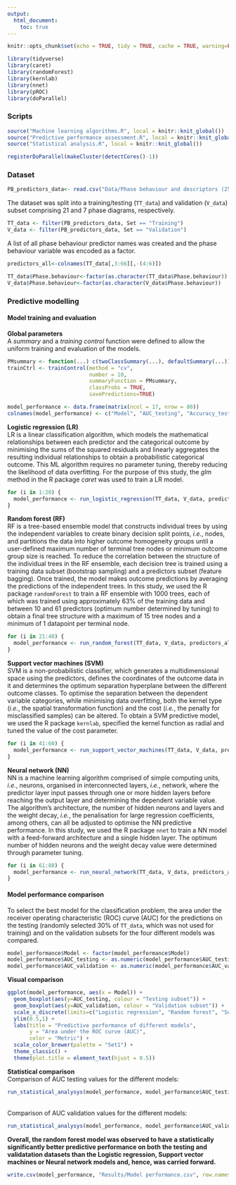 ```yaml
---
output:
  html_document:
    toc: true
---
```


```r
knitr::opts_chunk$set(echo = TRUE, tidy = TRUE, cache = TRUE, warning=FALSE, message=FALSE)
```

```r
library(tidyverse)
library(caret)
library(randomForest)
library(kernlab)
library(nnet)
library(pROC)
library(doParallel)
```

### Scripts
```r
source("Machine learning algorithms.R", local = knitr::knit_global())
source("Predictive performance assessment.R", local = knitr::knit_global())
source("Statistical analysis.R", local = knitr::knit_global())
```

```r
registerDoParallel(makeCluster(detectCores()-1))
```

### Dataset
``` r
PB_predictors_data<- read.csv("Data/Phase behaviour and descriptors (25 pc step).csv")
```

The dataset was split into a training/testing (`TT_data`) and validation (`V_data`) subset comprising 21 and 7 phase diagrams, respectively.
``` r
TT_data <- filter(PB_predictors_data, Set == "Training")
V_data <- filter(PB_predictors_data, Set == "Validation")
```

A list of all phase behaviour predictor names was created and the phase behaviour variable was encoded as a factor.
``` r
predictors_all<-colnames(TT_data[,3:66][,-(4:6)])

TT_data$Phase.behaviour<-factor(as.character(TT_data$Phase.behaviour))
V_data$Phase.behaviour<-factor(as.character(V_data$Phase.behaviour))
```

### Predictive modelling 
#### Model training and evaluation
**Global parameters** <br>
A *summary* and a *training control* function were defined to allow the uniform training and evaluation of the models.
```r
PMsummary <- function(...) c(twoClassSummary(...), defaultSummary(...))
trainCtrl <- trainControl(method = "cv", 
                          number = 10,
                          summaryFunction = PMsummary, 
                          classProbs = TRUE, 
                          savePredictions=TRUE)
```

```r
model_performance <- data.frame(matrix(ncol = 17, nrow = 80))
colnames(model_performance) <- c("Model", "AUC_testing", "Accuracy_testing", "Kappa_testing", "Sensitivity_testing", "Specificity_testing", "Precision_testing", "Recall_testing", "F1_testing", "AUC_validation", "Accuracy_validation", "Kappa_validation", "Sensitivity_validation", "Specificity_validation", "Precision_validation", "Recall_validation", "F1_validation")
```

**Logistic regression (LR)** <br>
LR is a linear classification algorithm, which models the
mathematical relationships between each predictor and the categorical outcome by
minimising the sums of the squared residuals and linearly aggregates the resulting individual
relationships to obtain a probabilistic categorical outcome. This ML algorithm requires no
parameter tuning, thereby reducing the likelihood of data overfitting. For the purpose of
this study, the *glm* method in the R package *caret* was used to train a LR model.

```r
for (i in 1:20) {
  model_performance <- run_logistic_regression(TT_data, V_data, predictors_all, model_performance,"Logistic regression", i)
}
```
**Random forest (RF)** <br>
RF is a tree-based ensemble model that constructs individual trees by
using the independent variables to create binary decision split points, *i.e.*, nodes, and
partitions the data into higher outcome homogeneity groups until a user-defined maximum
number of terminal tree nodes or minimum outcome group size is reached. To reduce the
correlation between the structure of the individual trees in the RF ensemble, each decision
tree is trained using a training data subset (bootstrap sampling) and a predictors subset
(feature bagging). Once trained, the model makes outcome predictions by averaging the
predictions of the independent trees. In this study, we used the R package `randomForest`
to train a RF ensemble with 1000 trees, each of which was trained using approximately 63%
of the training data and between 10 and 61 predictors (optimum number determined by
tuning) to obtain a final tree structure with a maximum of 15 tree nodes and a minimum of 1
datapoint per terminal node.

```r
for (i in 21:40) {
  model_performance <- run_random_forest(TT_data, V_data, predictors_all, model_performance, "Random forest", i)
}
```

**Support vector machines (SVM)** <br>
SVM is a non-probabilistic classifier, which generates a multidimensional space using the predictors, defines the coordinates of the outcome data in it and
determines the optimum separation hyperplane between the different outcome classes. To
optimise the separation between the dependent variable categories, while minimising data
overfitting, both the kernel type (*i.e.*, the spatial transformation function) and the cost (*i.e.*,
the penalty for misclassified samples) can be altered. To obtain a SVM predictive model,
we used the R package `kernlab`, specified the kernel function as radial and tuned the value
of the cost parameter.
```r
for (i in 41:60) {
  model_performance <- run_support_vector_machines(TT_data, V_data, predictors_all, model_performance, "Support vector machines", i)
}
```

**Neural network (NN)** <br>
NN is a machine learning algorithm comprised of simple computing units, *i.e.*, neurons,
organised in interconnected layers, *i.e.*, network, where the predictor layer input passes
through one or more hidden layers before reaching the output layer and determining the
dependent variable value. The algorithm’s architecture, the number of hidden neurons and
layers and the weight decay, *i.e.*, the penalisation for large regression coefficients, among
others, can all be adjusted to optimise the NN predictive performance. In this study, we
used the R package `nnet` to train a NN model with a feed-forward architecture and a
single hidden layer. The optimum number of hidden neurons and the weight decay value
were determined through parameter tuning.

```r
for (i in 61:80) {
  model_performance <- run_neural_network(TT_data, V_data, predictors_all, model_performance, "Neural network", i)
}
```

#### Model performance comparison 
To select the best model for the classification problem, the area under the receiver operating characteristic (ROC) curve (AUC) for the predictions on the testing (randomly selected 30% of `TT_data`, which was not used for training) and on the validation subsets for the four different models was compared.
```r
model_performance$Model <- factor(model_performance$Model)
model_performance$AUC_testing <- as.numeric(model_performance$AUC_testing)
model_performance$AUC_validation <- as.numeric(model_performance$AUC_validation)
```

**Visual comparison**
```r
ggplot(model_performance, aes(x = Model)) + 
  geom_boxplot(aes(y=AUC_testing, colour = "Testing subset")) + 
  geom_boxplot(aes(y=AUC_validation, colour = "Validation subset")) +
  scale_x_discrete(limits=c("Logistic regression", "Random forest", "Support vector machines", "Neural network"))  +
  ylim(0.5,1) +
  labs(title = "Predictive performance of different models",
       y = "Area under the ROC curve (AUC)",
       color = "Metric") +
  scale_color_brewer(palette = "Set1") +
  theme_classic() +
  theme(plot.title = element_text(hjust = 0.5)) 
```


**Statistical comparison** <br>
Comparison of AUC testing values for the different models:
```r
run_statistical_analysys(model_performance, model_performance$AUC_testing, model_performance$Model)
```
<br>
Comparison of AUC validation values for the different models:
```r
run_statistical_analysys(model_performance, model_performance$AUC_validation, model_performance$Model)
```

**Overall, the random forest model was observed to have a statistically significantly better predictive performance on both the testing and validatation datasets than the Logistic regression, Support vector machines or Neural network models and, hence, was carried forward.**


```r
write.csv(model_performance, "Results/Model performance.csv", row.names = FALSE)
```